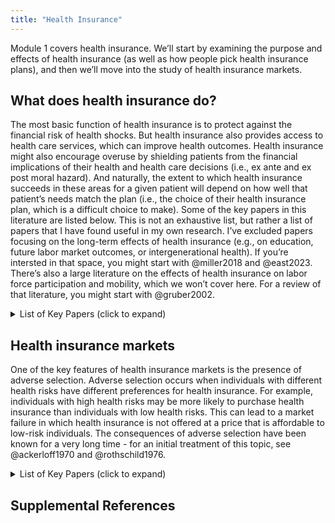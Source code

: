 ```yaml
---
title: "Health Insurance"
---
```


Module 1 covers health insurance. We'll start by examining the purpose and effects of health insurance (as well as how people pick health insurance plans), and then we'll move into the study of health insurance markets. 

## What does health insurance do?

The most basic function of health insurance is to protect against the financial risk of health shocks. But health insurance also provides access to health care services, which can improve health outcomes. Health insurance might also encourage overuse by shielding patients from the financial implications of their health and health care decisions (i.e., ex ante and ex post moral hazard). And naturally, the extent to which health insurance succeeds in these areas for a given patient will depend on how well that patient's needs match the plan (i.e., the choice of their health insurance plan, which is a difficult choice to make). Some of the key papers in this literature are listed below. This is not an exhaustive list, but rather a list of papers that I have found useful in my own research. I've excluded papers focusing on the long-term effects of health insurance (e.g., on education, future labor market outcomes, or intergenerational health). If you're intersted in that space, you might start with @miller2018 and @east2023. There's also a large literature on the effects of health insurance on labor force participation and mobility, which we won't cover here. For a review of that literature, you might start with @gruber2002.

```{=html}
<details>
    <summary>List of Key Papers (click to expand)</summary>
    <iframe src="healthinsurance-bib.html" width="100%" height="600px"></iframe>
</details>
```

## Health insurance markets

One of the key features of health insurance markets is the presence of adverse selection. Adverse selection occurs when individuals with different health risks have different preferences for health insurance. For example, individuals with high health risks may be more likely to purchase health insurance than individuals with low health risks. This can lead to a market failure in which health insurance is not offered at a price that is affordable to low-risk individuals. The consequences of adverse selection have been known for a very long time - for an initial treatment of this topic, see @ackerloff1970 and @rothschild1976. 

```{=html}
<details>
    <summary>List of Key Papers (click to expand)</summary>
    <iframe src="insurancemarkets-bib.html" width="100%" height="600px"></iframe>
</details>
```


## Supplemental References
